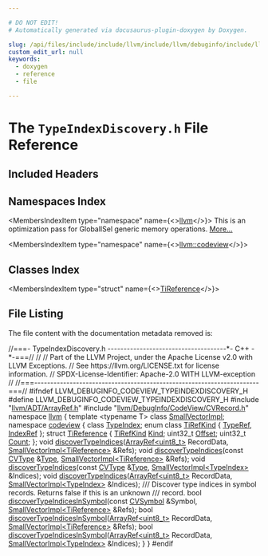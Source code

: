 ```yaml
---

# DO NOT EDIT!
# Automatically generated via docusaurus-plugin-doxygen by Doxygen.

slug: /api/files/include/include/llvm/include/llvm/debuginfo/include/llvm/debuginfo/codeview/typeindexdiscovery-h
custom_edit_url: null
keywords:
  - doxygen
  - reference
  - file

---
```





# The `TypeIndexDiscovery.h` File Reference

<DoxygenPage pluginConfig={pluginConfig}>



## Included Headers

<IncludesList>
<IncludesListItem
  filePath="llvm/ADT/ArrayRef.h"
  permalink="/docs/api/files/include/include/llvm/include/llvm/adt/arrayref-h"
  isLocal="true" />
<IncludesListItem
  filePath="llvm/DebugInfo/CodeView/CVRecord.h"
  permalink="/docs/api/files/include/include/llvm/include/llvm/debuginfo/include/llvm/debuginfo/codeview/cvrecord-h"
  isLocal="true" />
</IncludesList>

## Namespaces Index

<MembersIndex>

<MembersIndexItem
  type="namespace"
  name={<><a href="/docs/api/namespaces/llvm">llvm</a></>}>
This is an optimization pass for GlobalISel generic memory operations. <a href="/docs/api/namespaces/llvm/#details">More...</a>
</MembersIndexItem>

<MembersIndexItem
  type="namespace"
  name={<><a href="/docs/api/namespaces/llvm/codeview">llvm::codeview</a></>}>
</MembersIndexItem>

</MembersIndex>

## Classes Index

<MembersIndex>

<MembersIndexItem
  type="struct"
  name={<><a href="/docs/api/structs/llvm/codeview/tireference">TiReference</a></>}>
</MembersIndexItem>

</MembersIndex>


## File Listing

The file content with the documentation metadata removed is:

<ProgramListing>

<Link id="l00001" /><CodeLine lineNumber="1"><span class="doxyHighlightComment">//===- TypeIndexDiscovery.h -------------------------------------&#42;- C++ -&#42;-===//</span></CodeLine>
<Link id="l00002" /><CodeLine lineNumber="2"><span class="doxyHighlightComment">//</span></CodeLine>
<Link id="l00003" /><CodeLine lineNumber="3"><span class="doxyHighlightComment">// Part of the LLVM Project, under the Apache License v2.0 with LLVM Exceptions.</span></CodeLine>
<Link id="l00004" /><CodeLine lineNumber="4"><span class="doxyHighlightComment">// See https://llvm.org/LICENSE.txt for license information.</span></CodeLine>
<Link id="l00005" /><CodeLine lineNumber="5"><span class="doxyHighlightComment">// SPDX-License-Identifier: Apache-2.0 WITH LLVM-exception</span></CodeLine>
<Link id="l00006" /><CodeLine lineNumber="6"><span class="doxyHighlightComment">//</span></CodeLine>
<Link id="l00007" /><CodeLine lineNumber="7"><span class="doxyHighlightComment">//===----------------------------------------------------------------------===//</span></CodeLine>
<Link id="l00008" /><CodeLine lineNumber="8"></CodeLine>
<Link id="l00009" /><CodeLine lineNumber="9"><span class="doxyHighlightPreprocessor">#ifndef LLVM&#95;DEBUGINFO&#95;CODEVIEW&#95;TYPEINDEXDISCOVERY&#95;H</span></CodeLine>
<Link id="l00010" /><CodeLine lineNumber="10"><span class="doxyHighlightPreprocessor">#define LLVM&#95;DEBUGINFO&#95;CODEVIEW&#95;TYPEINDEXDISCOVERY&#95;H</span></CodeLine>
<Link id="l00011" /><CodeLine lineNumber="11"></CodeLine>
<Link id="l00012" /><CodeLine lineNumber="12"><span class="doxyHighlightPreprocessor">#include &quot;<a href="/docs/api/files/include/include/llvm/include/llvm/adt/arrayref-h">llvm/ADT/ArrayRef.h</a>&quot;</span></CodeLine>
<Link id="l00013" /><CodeLine lineNumber="13"><span class="doxyHighlightPreprocessor">#include &quot;<a href="/docs/api/files/include/include/llvm/include/llvm/debuginfo/include/llvm/debuginfo/codeview/cvrecord-h">llvm/DebugInfo/CodeView/CVRecord.h</a>&quot;</span></CodeLine>
<Link id="l00014" /><CodeLine lineNumber="14"></CodeLine>
<Link id="l00015" /><CodeLine lineNumber="15"><span class="doxyHighlightKeyword">namespace </span><span class="doxyHighlight"><a href="/docs/api/namespaces/llvm">llvm</a> &#123;</span></CodeLine>
<Link id="l00016" /><CodeLine lineNumber="16"><span class="doxyHighlightKeyword">template</span><span class="doxyHighlight"> &lt;</span><span class="doxyHighlightKeyword">typename</span><span class="doxyHighlight"> T&gt; </span><span class="doxyHighlightKeyword">class </span><span class="doxyHighlight"><a href="/docs/api/classes/llvm/smallvectorimpl">SmallVectorImpl</a>;</span></CodeLine>
<Link id="l00017" /><CodeLine lineNumber="17"><span class="doxyHighlightKeyword">namespace </span><span class="doxyHighlight"><a href="/docs/api/namespaces/llvm/codeview">codeview</a> &#123;</span></CodeLine>
<Link id="l00018" /><CodeLine lineNumber="18"><span class="doxyHighlightKeyword">class </span><span class="doxyHighlight"><a href="/docs/api/classes/llvm/codeview/typeindex">TypeIndex</a>;</span></CodeLine>
<Link id="l00019" /><CodeLine lineNumber="19" lineLink="/docs/api/namespaces/llvm/codeview/#a15b96719effacbb3d6e211f4ef768d98ae4b32150368e5a8a701eb52dc75c769f"><span class="doxyHighlightKeyword">enum class</span><span class="doxyHighlight"> <a href="/docs/api/namespaces/llvm/codeview/#a15b96719effacbb3d6e211f4ef768d98">TiRefKind</a> &#123; <a href="/docs/api/namespaces/llvm/codeview/#a15b96719effacbb3d6e211f4ef768d98a5a2393a91d8bbd23f8fd97b38d660498">TypeRef</a>, <a href="/docs/api/namespaces/llvm/codeview/#a15b96719effacbb3d6e211f4ef768d98ae4b32150368e5a8a701eb52dc75c769f">IndexRef</a> &#125;;</span></CodeLine>
<Link id="l00020" /><CodeLine lineNumber="20" lineLink="/docs/api/structs/llvm/codeview/tireference"><span class="doxyHighlightKeyword">struct </span><span class="doxyHighlight"><a href="/docs/api/structs/llvm/codeview/tireference">TiReference</a> &#123;</span></CodeLine>
<Link id="l00021" /><CodeLine lineNumber="21" lineLink="/docs/api/structs/llvm/codeview/tireference/#af5e20f84398e6f9744dbb7c5a5850f69"><span class="doxyHighlight">  <a href="/docs/api/namespaces/llvm/codeview/#a15b96719effacbb3d6e211f4ef768d98">TiRefKind</a> <a href="/docs/api/structs/llvm/codeview/tireference/#af5e20f84398e6f9744dbb7c5a5850f69">Kind</a>;</span></CodeLine>
<Link id="l00022" /><CodeLine lineNumber="22" lineLink="/docs/api/structs/llvm/codeview/tireference/#a103ea6fd6f53ca466705bdfbfa9ef18f"><span class="doxyHighlight">  uint32&#95;t <a href="/docs/api/structs/llvm/codeview/tireference/#a103ea6fd6f53ca466705bdfbfa9ef18f">Offset</a>;</span></CodeLine>
<Link id="l00023" /><CodeLine lineNumber="23" lineLink="/docs/api/structs/llvm/codeview/tireference/#a952fa7de091adb80266532c023a43840"><span class="doxyHighlight">  uint32&#95;t <a href="/docs/api/structs/llvm/codeview/tireference/#a952fa7de091adb80266532c023a43840">Count</a>;</span></CodeLine>
<Link id="l00024" /><CodeLine lineNumber="24"><span class="doxyHighlight">&#125;;</span></CodeLine>
<Link id="l00025" /><CodeLine lineNumber="25"></CodeLine>
<Link id="l00026" /><CodeLine lineNumber="26"><span class="doxyHighlightKeywordType">void</span><span class="doxyHighlight"> <a href="/docs/api/namespaces/llvm/codeview/#a472577b022e0997fbd409d82078df025">discoverTypeIndices</a>(<a href="/docs/api/classes/llvm/arrayref">ArrayRef&lt;uint8&#95;t&gt;</a> RecordData,</span></CodeLine>
<Link id="l00027" /><CodeLine lineNumber="27"><span class="doxyHighlight">                         <a href="/docs/api/classes/llvm/smallvectorimpl">SmallVectorImpl&lt;TiReference&gt;</a> &amp;Refs);</span></CodeLine>
<Link id="l00028" /><CodeLine lineNumber="28"><span class="doxyHighlightKeywordType">void</span><span class="doxyHighlight"> <a href="/docs/api/namespaces/llvm/codeview/#a472577b022e0997fbd409d82078df025">discoverTypeIndices</a>(</span><span class="doxyHighlightKeyword">const</span><span class="doxyHighlight"> <a href="/docs/api/namespaces/llvm/codeview/#a238eda31f74c0f0f3224f71b50b7d165">CVType</a> &amp;<a href="/docs/api/classes/llvm/type">Type</a>,</span></CodeLine>
<Link id="l00029" /><CodeLine lineNumber="29"><span class="doxyHighlight">                         <a href="/docs/api/classes/llvm/smallvectorimpl">SmallVectorImpl&lt;TiReference&gt;</a> &amp;Refs);</span></CodeLine>
<Link id="l00030" /><CodeLine lineNumber="30"><span class="doxyHighlightKeywordType">void</span><span class="doxyHighlight"> <a href="/docs/api/namespaces/llvm/codeview/#a472577b022e0997fbd409d82078df025">discoverTypeIndices</a>(</span><span class="doxyHighlightKeyword">const</span><span class="doxyHighlight"> <a href="/docs/api/namespaces/llvm/codeview/#a238eda31f74c0f0f3224f71b50b7d165">CVType</a> &amp;<a href="/docs/api/classes/llvm/type">Type</a>,</span></CodeLine>
<Link id="l00031" /><CodeLine lineNumber="31"><span class="doxyHighlight">                         <a href="/docs/api/classes/llvm/smallvectorimpl">SmallVectorImpl&lt;TypeIndex&gt;</a> &amp;Indices);</span></CodeLine>
<Link id="l00032" /><CodeLine lineNumber="32"><span class="doxyHighlightKeywordType">void</span><span class="doxyHighlight"> <a href="/docs/api/namespaces/llvm/codeview/#a472577b022e0997fbd409d82078df025">discoverTypeIndices</a>(<a href="/docs/api/classes/llvm/arrayref">ArrayRef&lt;uint8&#95;t&gt;</a> RecordData,</span></CodeLine>
<Link id="l00033" /><CodeLine lineNumber="33"><span class="doxyHighlight">                         <a href="/docs/api/classes/llvm/smallvectorimpl">SmallVectorImpl&lt;TypeIndex&gt;</a> &amp;Indices);</span></CodeLine>
<Link id="l00034" /><CodeLine lineNumber="34"></CodeLine>
<Link id="l00035" /><CodeLine lineNumber="35"><span class="doxyHighlightComment">/// Discover type indices in symbol records. Returns false if this is an unknown</span></CodeLine>
<Link id="l00036" /><CodeLine lineNumber="36"><span class="doxyHighlightComment">/// record.</span></CodeLine>
<Link id="l00037" /><CodeLine lineNumber="37"><span class="doxyHighlightKeywordType">bool</span><span class="doxyHighlight"> <a href="/docs/api/namespaces/llvm/codeview/#a13ac613b895f170feaee6616a75e05fc">discoverTypeIndicesInSymbol</a>(</span><span class="doxyHighlightKeyword">const</span><span class="doxyHighlight"> <a href="/docs/api/namespaces/llvm/codeview/#a5cc6234b75e6212142e2a91d34af146f">CVSymbol</a> &amp;Symbol,</span></CodeLine>
<Link id="l00038" /><CodeLine lineNumber="38"><span class="doxyHighlight">                                 <a href="/docs/api/classes/llvm/smallvectorimpl">SmallVectorImpl&lt;TiReference&gt;</a> &amp;Refs);</span></CodeLine>
<Link id="l00039" /><CodeLine lineNumber="39"><span class="doxyHighlightKeywordType">bool</span><span class="doxyHighlight"> <a href="/docs/api/namespaces/llvm/codeview/#a13ac613b895f170feaee6616a75e05fc">discoverTypeIndicesInSymbol</a>(<a href="/docs/api/classes/llvm/arrayref">ArrayRef&lt;uint8&#95;t&gt;</a> RecordData,</span></CodeLine>
<Link id="l00040" /><CodeLine lineNumber="40"><span class="doxyHighlight">                                 <a href="/docs/api/classes/llvm/smallvectorimpl">SmallVectorImpl&lt;TiReference&gt;</a> &amp;Refs);</span></CodeLine>
<Link id="l00041" /><CodeLine lineNumber="41"><span class="doxyHighlightKeywordType">bool</span><span class="doxyHighlight"> <a href="/docs/api/namespaces/llvm/codeview/#a13ac613b895f170feaee6616a75e05fc">discoverTypeIndicesInSymbol</a>(<a href="/docs/api/classes/llvm/arrayref">ArrayRef&lt;uint8&#95;t&gt;</a> RecordData,</span></CodeLine>
<Link id="l00042" /><CodeLine lineNumber="42"><span class="doxyHighlight">                                 <a href="/docs/api/classes/llvm/smallvectorimpl">SmallVectorImpl&lt;TypeIndex&gt;</a> &amp;Indices);</span></CodeLine>
<Link id="l00043" /><CodeLine lineNumber="43"><span class="doxyHighlight">&#125;</span></CodeLine>
<Link id="l00044" /><CodeLine lineNumber="44"><span class="doxyHighlight">&#125;</span></CodeLine>
<Link id="l00045" /><CodeLine lineNumber="45"></CodeLine>
<Link id="l00046" /><CodeLine lineNumber="46"><span class="doxyHighlightPreprocessor">#endif</span></CodeLine>

</ProgramListing>


</DoxygenPage>
